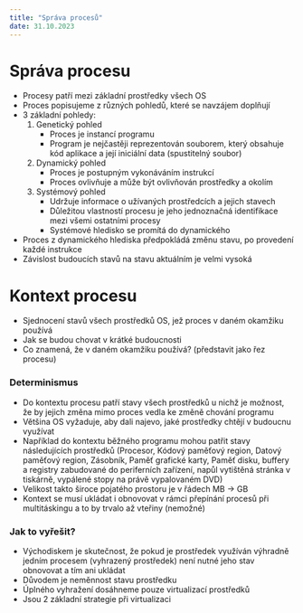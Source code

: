 ```yaml
---
title: "Správa procesů"
date: 31.10.2023
---
```


# Správa procesu
- Procesy patří mezi základní prostředky všech OS
- Proces popisujeme z různých pohledů, které se navzájem doplňují
- 3 základní pohledy:
    1. Genetický pohled 
        - Proces je instancí programu
        - Program je nejčastěji reprezentován souborem, který obsahuje kód aplikace a její iniciální data (spustitelný soubor)
    2. Dynamický pohled
        - Proces je postupným vykonáváním instrukcí
        - Proces ovlivňuje a může být ovlivňován prostředky a okolím
    3. Systémový pohled
        - Udržuje informace o užívaných prostředcích a jejich stavech
        - Důležitou vlastností procesu je jeho jednoznačná identifikace mezi všemi ostatními procesy
        - Systémové hledisko se promítá do dynamického
- Proces z dynamického hlediska předpokládá změnu stavu, po provedení každé instrukce
- Závislost budoucích stavů na stavu aktuálním je velmi vysoká

# Kontext procesu
- Sjednocení stavů všech prostředků OS, jež proces v daném okamžiku používá
- Jak se budou chovat v krátké budoucnosti
- Co znamená, že v daném okamžiku používá? (představit jako řez procesu)
### Determinismus
- Do kontextu procesu patří stavy všech prostředků u nichž je možnost, že by jejich změna mimo proces vedla ke změně chování programu
- Většina OS vyžaduje, aby dali najevo, jaké prostředky chtějí v budoucnu využívat
- Například do kontextu běžného programu mohou patřit stavy následujících prostředků (Procesor, Kódový paměťový region, Datový paměťový region, Zásobník, Paměť grafické karty, Paměť disku, buffery a registry zabudované do periferních zařízení, napůl vytištěná stránka v tiskárně, vypálené stopy na právě vypalovaném DVD)
- Velikost takto široce pojatého prostoru je v řádech MB -> GB
- Kontext se musí ukládat i obnovovat v rámci přepínání procesů při multitáskingu a to by trvalo až vteřiny (nemožné)
### Jak to vyřešit?
- Východiskem je skutečnost, že pokud je prostředek využíván výhradně jedním procesem (vyhrazený prostředek) není nutné jeho stav obnovovat a tím ani ukládat
- Důvodem je neměnnost stavu prostředku
- Úplného vyhražení dosáhneme pouze virtualizací prostředků
- Jsou 2 základní strategie při virtualizaci
